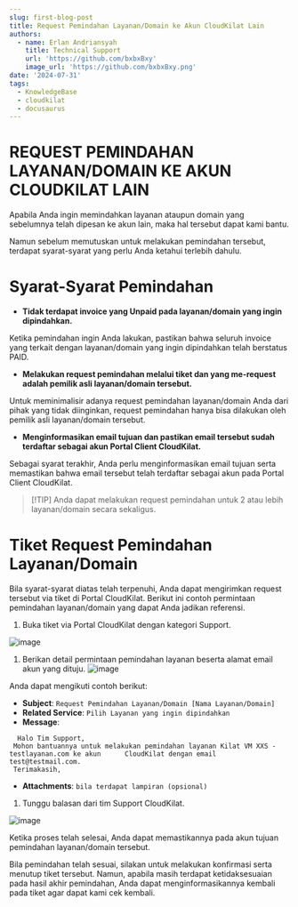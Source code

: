 ```yaml
---
slug: first-blog-post
title: Request Pemindahan Layanan/Domain ke Akun CloudKilat Lain
authors:
  - name: Erlan Andriansyah
    title: Technical Support
    url: 'https://github.com/bxbxBxy'
    image_url: 'https://github.com/bxbxBxy.png'
date: '2024-07-31'
tags:
  - KnowledgeBase
  - cloudkilat
  - docusaurus
---
```


# REQUEST PEMINDAHAN LAYANAN/DOMAIN KE AKUN CLOUDKILAT LAIN

Apabila Anda ingin memindahkan layanan ataupun domain yang sebelumnya telah dipesan ke akun lain, maka hal tersebut dapat kami bantu.

Namun sebelum memutuskan untuk melakukan pemindahan tersebut, terdapat syarat-syarat yang perlu Anda ketahui terlebih dahulu.

# Syarat-Syarat Pemindahan

* **Tidak terdapat invoice yang Unpaid pada layanan/domain yang ingin dipindahkan.**

Ketika pemindahan ingin Anda lakukan, pastikan bahwa seluruh invoice yang terkait dengan layanan/domain yang ingin dipindahkan telah berstatus PAID.

* **Melakukan request pemindahan melalui tiket dan yang me-request adalah pemilik asli layanan/domain tersebut.**

Untuk meminimalisir adanya request pemindahan layanan/domain Anda dari pihak yang tidak diinginkan, request pemindahan hanya bisa dilakukan oleh pemilik asli layanan/domain tersebut.

* **Menginformasikan email tujuan dan pastikan email tersebut sudah terdaftar sebagai akun Portal Client CloudKilat.**

Sebagai syarat terakhir, Anda perlu menginformasikan email tujuan serta memastikan bahwa email tersebut telah terdaftar sebagai akun pada Portal Client CloudKilat.

> \[!TIP]
> Anda dapat melakukan request pemindahan untuk 2 atau lebih layanan/domain secara sekaligus.

# Tiket Request Pemindahan Layanan/Domain

Bila syarat-syarat diatas telah terpenuhi, Anda dapat mengirimkan request tersebut via tiket di Portal CloudKilat. Berikut ini contoh permintaan pemindahan layanan/domain yang dapat Anda jadikan referensi.

1. Buka tiket via Portal CloudKilat dengan kategori Support.

![image](/imghttps://github.com/ErlanAdr/KB-CloudKilat/assets/78901966/be26353e-c392-4abc-b1d0-c4326cec1848)

1. Berikan detail permintaan pemindahan layanan beserta alamat email akun yang dituju.
   ![image](/imghttps://github.com/ErlanAdr/KB-CloudKilat/assets/78901966/1be7d1f2-3222-4d86-b317-478d1e806b5b)

Anda dapat mengikuti contoh berikut:

* **Subject**: `Request Pemindahan Layanan/Domain [Nama Layanan/Domain]`
* **Related Service**: `Pilih Layanan yang ingin dipindahkan`
* **Message**:

```
  Halo Tim Support,
 Mohon bantuannya untuk melakukan pemindahan layanan Kilat VM XXS - testlayanan.com ke akun      CloudKilat dengan email test@testmail.com.
 Terimakasih,
```

* **Attachments**: `bila terdapat lampiran (opsional)`

1. Tunggu balasan dari tim Support CloudKilat.

![image](/imghttps://github.com/ErlanAdr/KB-CloudKilat/assets/78901966/565bc04f-d87f-4690-883d-1874fbcbcf37)

Ketika proses telah selesai, Anda dapat memastikannya pada akun tujuan pemindahan layanan/domain tersebut.

Bila pemindahan telah sesuai, silakan untuk melakukan konfirmasi serta menutup tiket tersebut. Namun, apabila masih terdapat ketidaksesuaian pada hasil akhir pemindahan, Anda dapat menginformasikannya kembali pada tiket agar dapat kami cek kembali.
